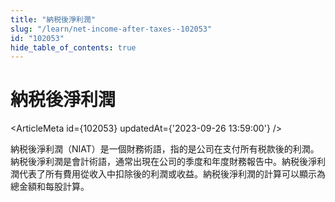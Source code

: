 ```yaml
---
title: "納税後淨利潤"
slug: "/learn/net-income-after-taxes--102053"
id: "102053"
hide_table_of_contents: true
---
```



# 納税後淨利潤

<ArticleMeta id={102053} updatedAt={'2023-09-26 13:59:00'} />
<div className='border-solid border-b border-t-0 my-4 border-[var(--ifm-color-gray-300)]' />

納税後淨利潤（NIAT）是一個財務術語，指的是公司在支付所有税款後的利潤。納税後淨利潤是會計術語，通常出現在公司的季度和年度財務報告中。納税後淨利潤代表了所有費用從收入中扣除後的利潤或收益。納税後淨利潤的計算可以顯示為總金額和每股計算。
